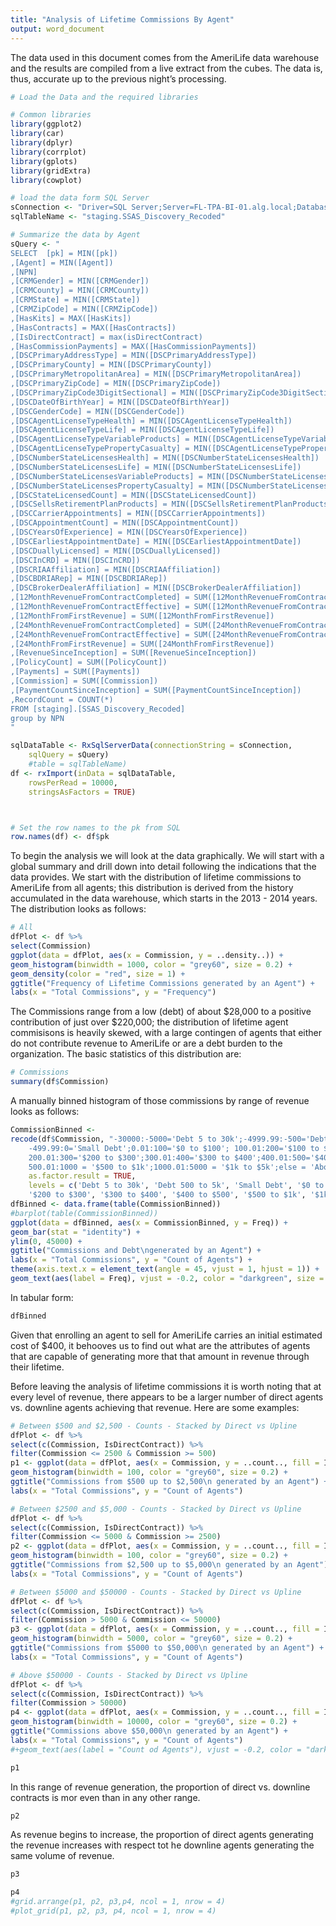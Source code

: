 ```yaml
---
title: "Analysis of Lifetime Commissions By Agent"
output: word_document
---
```


The data used in this document comes from the AmeriLife data warehouse and the results are compiled from a live
extract from the cubes. The data is, thus, accurate up to the previous night's processing.

```r
# Load the Data and the required libraries

# Common libraries
library(ggplot2)
library(car)
library(dplyr)
library(corrplot)
library(gplots)
library(gridExtra)
library(cowplot)

# load the data form SQL Server
sConnection <- "Driver=SQL Server;Server=FL-TPA-BI-01.alg.local;Database=Amerilife_STG;Trusted_Connection=TRUE"
sqlTableName <- "staging.SSAS_Discovery_Recoded"

# Summarize the data by Agent 
sQuery <- "
SELECT  [pk] = MIN([pk])
,[Agent] = MIN([Agent])
,[NPN]
,[CRMGender] = MIN([CRMGender])
,[CRMCounty] = MIN([CRMCounty])
,[CRMState] = MIN([CRMState])
,[CRMZipCode] = MIN([CRMZipCode])
,[HasKits] = MAX([HasKits])
,[HasContracts] = MAX([HasContracts])
,[IsDirectContract] = max(isDirectContract)
,[HasCommissionPayments] = MAX([HasCommissionPayments])
,[DSCPrimaryAddressType] = MIN([DSCPrimaryAddressType])
,[DSCPrimaryCounty] = MIN([DSCPrimaryCounty])
,[DSCPrimaryMetropolitanArea] = MIN([DSCPrimaryMetropolitanArea])
,[DSCPrimaryZipCode] = MIN([DSCPrimaryZipCode])
,[DSCPrimaryZipCode3DigitSectional] = MIN([DSCPrimaryZipCode3DigitSectional])
,[DSCDateOfBirthYear] = MIN([DSCDateOfBirthYear])
,[DSCGenderCode] = MIN([DSCGenderCode])
,[DSCAgentLicenseTypeHealth] = MIN([DSCAgentLicenseTypeHealth])
,[DSCAgentLicenseTypeLife] = MIN([DSCAgentLicenseTypeLife])
,[DSCAgentLicenseTypeVariableProducts] = MIN([DSCAgentLicenseTypeVariableProducts])
,[DSCAgentLicenseTypePropertyCasualty] = MIN([DSCAgentLicenseTypePropertyCasualty])
,[DSCNumberStateLicensesHealth] = MIN([DSCNumberStateLicensesHealth])
,[DSCNumberStateLicensesLife] = MIN([DSCNumberStateLicensesLife])
,[DSCNumberStateLicensesVariableProducts] = MIN([DSCNumberStateLicensesVariableProducts])
,[DSCNumberStateLicensesPropertyCasualty] = MIN([DSCNumberStateLicensesPropertyCasualty])
,[DSCStateLicensedCount] = MIN([DSCStateLicensedCount])
,[DSCSellsRetirementPlanProducts] = MIN([DSCSellsRetirementPlanProducts])
,[DSCCarrierAppointments] = MIN([DSCCarrierAppointments])
,[DSCAppointmentCount] = MIN([DSCAppointmentCount])
,[DSCYearsOfExperience] = MIN([DSCYearsOfExperience])
,[DSCEarliestAppointmentDate] = MIN([DSCEarliestAppointmentDate])
,[DSCDuallyLicensed] = MIN([DSCDuallyLicensed])
,[DSCInCRD] = MIN([DSCInCRD])
,[DSCRIAAffiliation] = MIN([DSCRIAAffiliation])
,[DSCBDRIARep] = MIN([DSCBDRIARep])
,[DSCBrokerDealerAffiliation] = MIN([DSCBrokerDealerAffiliation])
,[12MonthRevenueFromContractCompleted] = SUM([12MonthRevenueFromContractCompleted])
,[12MonthRevenueFromContractEffective] = SUM([12MonthRevenueFromContractEffective])
,[12MonthFromFirstRevenue] = SUM([12MonthFromFirstRevenue])
,[24MonthRevenueFromContractCompleted] = SUM([24MonthRevenueFromContractCompleted])
,[24MonthRevenueFromContractEffective] = SUM([24MonthRevenueFromContractEffective])
,[24MonthFromFirstRevenue] = SUM([24MonthFromFirstRevenue])
,[RevenueSinceInception] = SUM([RevenueSinceInception])
,[PolicyCount] = SUM([PolicyCount])
,[Payments] = SUM([Payments])
,[Commission] = SUM([Commission])
,[PaymentCountSinceInception] = SUM([PaymentCountSinceInception])
,RecordCount = COUNT(*)
FROM [staging].[SSAS_Discovery_Recoded]
group by NPN
"

sqlDataTable <- RxSqlServerData(connectionString = sConnection,
    sqlQuery = sQuery)
    #table = sqlTableName)
df <- rxImport(inData = sqlDataTable,
    rowsPerRead = 10000,
    stringsAsFactors = TRUE)



# Set the row names to the pk from SQL
row.names(df) <- df$pk 
```

To begin the analysis we will look at the data graphically. We will start with a global summary and drill down into detail following the 
indications that the data provides. We start with the distribution of lifetime commissions to AmeriLife from all agents;
this distribution is derived from the history accumulated in the data warehouse, which starts in the 2013 - 2014 years. 
The distribution looks as follows:

```r
# All
dfPlot <- df %>%
select(Commission)
ggplot(data = dfPlot, aes(x = Commission, y = ..density..)) +
geom_histogram(binwidth = 1000, color = "grey60", size = 0.2) +
geom_density(color = "red", size = 1) +
ggtitle("Frequency of Lifetime Commissions generated by an Agent") +
labs(x = "Total Commissions", y = "Frequency") 
```

The Commissions range from a low (debt) of about $28,000 to a positive contribution of just over $220,000; the distribution of lifetime agent commisisons
is heavily skewed, with a large contingen of agents that either do not contribute revenue to AmeriLife or are a debt burden
to the organization. The basic statistics of this distribution are:

```r
# Commissions
summary(df$Commission) 
```

A manually binned histogram of those commissions by range of revenue looks as follows:

```r
CommissionBinned <-
recode(df$Commission, "-30000:-5000='Debt 5 to 30k';-4999.99:-500='Debt 500 to 5k';
    -499.99:0='Small Debt';0.01:100='$0 to $100'; 100.01:200='$100 to $200';
    200.01:300='$200 to $300';300.01:400='$300 to $400';400.01:500='$400 to $500';
    500.01:1000 = '$500 to $1k';1000.01:5000 = '$1k to $5k';else = 'Above $5k' ",
    as.factor.result = TRUE,
    levels = c('Debt 5 to 30k', 'Debt 500 to 5k', 'Small Debt', '$0 to $100', '$100 to $200',
    '$200 to $300', '$300 to $400', '$400 to $500', '$500 to $1k', '$1k to $5k', 'Above $5k'))
dfBinned <- data.frame(table(CommissionBinned))
#barplot(table(CommissionBinned))
ggplot(data = dfBinned, aes(x = CommissionBinned, y = Freq)) +
geom_bar(stat = "identity") +
ylim(0, 45000) +
ggtitle("Commissions and Debt\ngenerated by an Agent") +
labs(x = "Total Commissions", y = "Count of Agents") +
theme(axis.text.x = element_text(angle = 45, vjust = 1, hjust = 1)) +
geom_text(aes(label = Freq), vjust = -0.2, color = "darkgreen", size = 3) 
```

In tabular form:

```r
dfBinned 
```

Given that enrolling an agent to sell for AmeriLife carries an initial estimated cost of $400, it behooves us to find out what are the attributes of 
agents that are capable of generating more that that amount in revenue through their lifetime.

Before leaving the analysis of lifetime commissions it is worth noting that at every level of revenue, there appears to be
a larger number of direct agents vs. downline agents achieving that revenue. Here are some examples:

```r
# Between $500 and $2,500 - Counts - Stacked by Direct vs Upline
dfPlot <- df %>%
select(c(Commission, IsDirectContract)) %>%
filter(Commission <= 2500 & Commission >= 500)
p1 <- ggplot(data = dfPlot, aes(x = Commission, y = ..count.., fill = IsDirectContract)) +
geom_histogram(binwidth = 100, color = "grey60", size = 0.2) +
ggtitle("Commissions from $500 up to $2,500\n generated by an Agent") +
labs(x = "Total Commissions", y = "Count of Agents")

# Between $2500 and $5,000 - Counts - Stacked by Direct vs Upline
dfPlot <- df %>%
select(c(Commission, IsDirectContract)) %>%
filter(Commission <= 5000 & Commission >= 2500)
p2 <- ggplot(data = dfPlot, aes(x = Commission, y = ..count.., fill = IsDirectContract)) +
geom_histogram(binwidth = 100, color = "grey60", size = 0.2) +
ggtitle("Commissions from $2,500 up to $5,000\n generated by an Agent") +
labs(x = "Total Commissions", y = "Count of Agents")

# Between $5000 and $50000 - Counts - Stacked by Direct vs Upline
dfPlot <- df %>%
select(c(Commission, IsDirectContract)) %>%
filter(Commission > 5000 & Commission <= 50000)
p3 <- ggplot(data = dfPlot, aes(x = Commission, y = ..count.., fill = IsDirectContract)) +
geom_histogram(binwidth = 5000, color = "grey60", size = 0.2) +
ggtitle("Commissions from $5000 to $50,000\n generated by an Agent") +
labs(x = "Total Commissions", y = "Count of Agents")

# Above $50000 - Counts - Stacked by Direct vs Upline
dfPlot <- df %>%
select(c(Commission, IsDirectContract)) %>%
filter(Commission > 50000)
p4 <- ggplot(data = dfPlot, aes(x = Commission, y = ..count.., fill = IsDirectContract)) +
geom_histogram(binwidth = 10000, color = "grey60", size = 0.2) +
ggtitle("Commissions above $50,000\n generated by an Agent") +
labs(x = "Total Commissions", y = "Count of Agents") 
#+geom_text(aes(label = "Count od Agents"), vjust = -0.2, color = "darkgreen", size = 3)
```

```r
p1
```

In this range of revenue generation, the proportion of direct vs. downline contracts is mor even than in any other range.

```r
p2
```

As revenue begins to increase, the proportion of direct agents generating the revenue increases with respect tot he 
downline agents generating the same volume of revenue.

```r
p3
```

```r
p4
#grid.arrange(p1, p2, p3,p4, ncol = 1, nrow = 4)
#plot_grid(p1, p2, p3, p4, ncol = 1, nrow = 4)
```